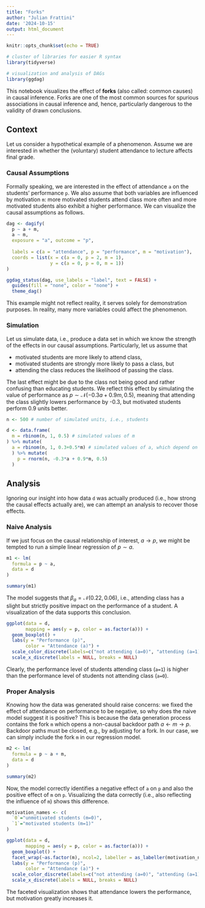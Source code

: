 ```yaml
---
title: "Forks"
author: "Julian Frattini"
date: '2024-10-15'
output: html_document
---
```


```r
knitr::opts_chunk$set(echo = TRUE)

# cluster of libraries for easier R syntax
library(tidyverse)

# visualization and analysis of DAGs
library(ggdag)
```

This notebook visualizes the effect of **forks** (also called: common causes) in causal inference.
Forks are one of the most common sources for spurious associations in causal inference and, hence, particularly dangerous to the validity of drawn conclusions.

## Context

Let us consider a hypothetical example of a phenomenon.
Assume we are interested in whether the (voluntary) student attendance to lecture affects final grade.

### Causal Assumptions

Formally speaking, we are interested in the effect of attendance `a` on the students' performance `p`.
We also assume that both variables are influenced by motivation `m`: more motivated students attend class more often and more motivated students also exhibit a higher performance.
We can visualize the causal assumptions as follows.

```r
dag <- dagify(
  p ~ a + m,
  a ~ m,
  exposure = "a", outcome = "p",
  
  labels = c(a = "attendance", p = "performance", m = "motivation"),
  coords = list(x = c(a = 0, p = 2, m = 1), 
                y = c(a = 0, p = 0, m = 1))
)

ggdag_status(dag, use_labels = "label", text = FALSE) +
  guides(fill = "none", color = "none") + 
  theme_dag()
```

This example might not reflect reality, it serves solely for demonstration purposes.
In reality, many more variables could affect the phenomenon.

### Simulation

Let us simulate data, i.e., produce a data set in which we know the strength of the effects in our causal assumptions.
Particularly, let us assume that

- motivated students are more likely to attend class,
- motivated students are strongly more likely to pass a class, but
- attending the class reduces the likelihood of passing the class.

The last effect might be due to the class not being good and rather confusing than educating students.
We reflect this effect by simulating the value of performance as $p \sim \mathcal{N}(-0.3a+0.9m, 0.5)$, meaning that attending the class slightly lowers performance by -0.3, but motivated students perform 0.9 units better.

```r
n <- 500 # number of simulated units, i.e., students

d <- data.frame(
  m = rbinom(n, 1, 0.5) # simulated values of m
) %>% mutate(
  a = rbinom(n, 1, 0.3+0.5*m) # simulated values of a, which depend on the values of m
  ) %>% mutate(
    p = rnorm(n, -0.3*a + 0.9*m, 0.5)
  )
```

## Analysis

Ignoring our insight into how data `d` was actually produced (i.e., how strong the causal effects actually are), we can attempt an analysis to recover those effects.

### Naive Analysis

If we just focus on the causal relationship of interest, $a \rightarrow p$, we might be tempted to run a simple linear regression of $p \sim a$.

```r
m1 <- lm(
  formula = p ~ a,
  data = d
)

summary(m1)
```

The model suggests that $\beta_a=\mathcal{N}(0.22, 0.06)$, i.e., attending class has a slight but strictly positive impact on the performance of a student.
A visualization of the data supports this conclusion.

```r
ggplot(data = d,
       mapping = aes(y = p, color = as.factor(a))) +
  geom_boxplot() + 
  labs(y = "Performance (p)",
       color = "Attendance (a)") +
  scale_color_discrete(labels=c("not attending (a=0)", "attending (a=1)")) +
  scale_x_discrete(labels = NULL, breaks = NULL)
```

Clearly, the performance level of students attending class (`a=1`) is higher than the performance level of students not attending class (`a=0`).

### Proper Analysis

Knowing how the data was generated should raise concerns: we fixed the effect of attendance on performance to be negative, so why does the naive model suggest it is positive?
This is because the data generation process contains the fork `m` which opens a non-causal backdoor path $a \leftarrow m \rightarrow p$.
Backdoor paths must be closed, e.g., by adjusting for a fork.
In our case, we can simply include the fork `m` in our regression model.

```r
m2 <- lm(
  formula = p ~ a + m,
  data = d
)

summary(m2)
```

Now, the model correctly identifies a negative effect of `a` on `p` and also the positive effect of `m` on `p`.
Visualizing the data correctly (i.e., also reflecting the influence of `m`) shows this difference.

```r
motivation_names <- c(
  `0`="unmotivated students (m=0)", 
  `1`="motivated students (m=1)"
)

ggplot(data = d,
       mapping = aes(y = p, color = as.factor(a))) +
  geom_boxplot() + 
  facet_wrap(~as.factor(m), ncol=2, labeller = as_labeller(motivation_names)) +
  labs(y = "Performance (p)",
       color = "Attendance (a)") +
  scale_color_discrete(labels=c("not attending (a=0)", "attending (a=1)")) +
  scale_x_discrete(labels = NULL, breaks = NULL)
```

The faceted visualization shows that attendance lowers the performance, but motivation greatly increases it.
